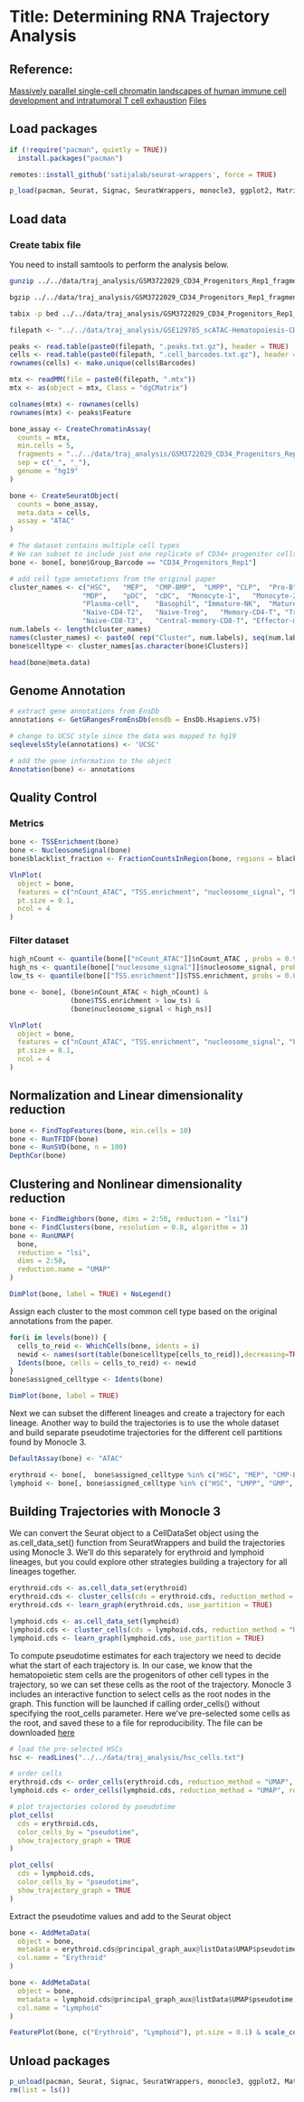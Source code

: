 # Title: Determining RNA Trajectory Analysis

## Reference:

[Massively parallel single-cell chromatin landscapes of human immune cell development and intratumoral T cell exhaustion](https://www.nature.com/articles/s41587-019-0206-z) [Files](https://www.ncbi.nlm.nih.gov/geo/query/acc.cgi?acc=GSE129785)

## Load packages

```r

if (!require("pacman", quietly = TRUE))
  install.packages("pacman")

remotes::install_github('satijalab/seurat-wrappers', force = TRUE)

p_load(pacman, Seurat, Signac, SeuratWrappers, monocle3, ggplot2, Matrix, EnsDb.Hsapiens.v75)


```

## Load data

### Create tabix file

You need to install samtools to perform the analysis below.

```bash

gunzip ../../data/traj_analysis/GSM3722029_CD34_Progenitors_Rep1_fragments.tsv.gz

bgzip ../../data/traj_analysis/GSM3722029_CD34_Progenitors_Rep1_fragments.tsv

tabix -p bed ../../data/traj_analysis/GSM3722029_CD34_Progenitors_Rep1_fragments.tsv.gz

```


```r

filepath <- "../../data/traj_analysis/GSE129785_scATAC-Hematopoiesis-CD34"

peaks <- read.table(paste0(filepath, ".peaks.txt.gz"), header = TRUE)
cells <- read.table(paste0(filepath, ".cell_barcodes.txt.gz"), header = TRUE, stringsAsFactors = FALSE)
rownames(cells) <- make.unique(cells$Barcodes)

mtx <- readMM(file = paste0(filepath, ".mtx"))
mtx <- as(object = mtx, Class = "dgCMatrix")

colnames(mtx) <- rownames(cells)
rownames(mtx) <- peaks$Feature

bone_assay <- CreateChromatinAssay(
  counts = mtx,
  min.cells = 5,
  fragments = "../../data/traj_analysis/GSM3722029_CD34_Progenitors_Rep1_fragments.tsv.gz",
  sep = c("_", "_"),
  genome = "hg19"
)

bone <- CreateSeuratObject(
  counts = bone_assay,
  meta.data = cells,
  assay = "ATAC"
)

# The dataset contains multiple cell types
# We can subset to include just one replicate of CD34+ progenitor cells
bone <- bone[, bone$Group_Barcode == "CD34_Progenitors_Rep1"]

# add cell type annotations from the original paper
cluster_names <- c("HSC",   "MEP",  "CMP-BMP",  "LMPP", "CLP",  "Pro-B",    "Pre-B",    "GMP",
                  "MDP",    "pDC",  "cDC",  "Monocyte-1",   "Monocyte-2",   "Naive-B",  "Memory-B",
                  "Plasma-cell",    "Basophil", "Immature-NK",  "Mature-NK1",   "Mature-NK2",   "Naive-CD4-T1",
                  "Naive-CD4-T2",   "Naive-Treg",   "Memory-CD4-T", "Treg", "Naive-CD8-T1", "Naive-CD8-T2",
                  "Naive-CD8-T3",   "Central-memory-CD8-T", "Effector-memory-CD8-T",    "Gamma delta T")
num.labels <- length(cluster_names)
names(cluster_names) <- paste0( rep("Cluster", num.labels), seq(num.labels) )
bone$celltype <- cluster_names[as.character(bone$Clusters)]

head(bone@meta.data)


```

## Genome Annotation

```r

# extract gene annotations from EnsDb
annotations <- GetGRangesFromEnsDb(ensdb = EnsDb.Hsapiens.v75)

# change to UCSC style since the data was mapped to hg19
seqlevelsStyle(annotations) <- 'UCSC'

# add the gene information to the object
Annotation(bone) <- annotations

```

## Quality Control

### Metrics

```r

bone <- TSSEnrichment(bone)
bone <- NucleosomeSignal(bone)
bone$blacklist_fraction <- FractionCountsInRegion(bone, regions = blacklist_hg19)

```

```r

VlnPlot(
  object = bone,
  features = c("nCount_ATAC", "TSS.enrichment", "nucleosome_signal", "blacklist_fraction"),
  pt.size = 0.1,
  ncol = 4
)


```


### Filter dataset

```r

high_nCount <- quantile(bone[["nCount_ATAC"]]$nCount_ATAC , probs = 0.98)
high_ns <- quantile(bone[["nucleosome_signal"]]$nucleosome_signal, probs = 0.98, na.rm = TRUE)
low_ts <- quantile(bone[["TSS.enrichment"]]$TSS.enrichment, probs = 0.02)

bone <- bone[, (bone$nCount_ATAC < high_nCount) &
               (bone$TSS.enrichment > low_ts) &
               (bone$nucleosome_signal < high_ns)]


```

```r

VlnPlot(
  object = bone,
  features = c("nCount_ATAC", "TSS.enrichment", "nucleosome_signal", "blacklist_fraction"),
  pt.size = 0.1,
  ncol = 4
)


```

## Normalization and Linear dimensionality reduction

```r

bone <- FindTopFeatures(bone, min.cells = 10)
bone <- RunTFIDF(bone)
bone <- RunSVD(bone, n = 100)
DepthCor(bone)


```

## Clustering and Nonlinear dimensionality reduction

```r

bone <- FindNeighbors(bone, dims = 2:50, reduction = "lsi")
bone <- FindClusters(bone, resolution = 0.8, algorithm = 3)
bone <- RunUMAP(
  bone,
  reduction = "lsi",
  dims = 2:50,
  reduction.name = "UMAP"
)

DimPlot(bone, label = TRUE) + NoLegend()

```


Assign each cluster to the most common cell type based on the original annotations from the paper.

```r

for(i in levels(bone)) {
  cells_to_reid <- WhichCells(bone, idents = i)
  newid <- names(sort(table(bone$celltype[cells_to_reid]),decreasing=TRUE))[1]
  Idents(bone, cells = cells_to_reid) <- newid
}
bone$assigned_celltype <- Idents(bone)

DimPlot(bone, label = TRUE)

```


Next we can subset the different lineages and create a trajectory for each lineage. Another way to build the trajectories is to use the whole dataset and build separate pseudotime trajectories for the different cell partitions found by Monocle 3.

```r

DefaultAssay(bone) <- "ATAC"

erythroid <- bone[,  bone$assigned_celltype %in% c("HSC", "MEP", "CMP-BMP")]
lymphoid <- bone[, bone$assigned_celltype %in% c("HSC", "LMPP", "GMP", "CLP", "Pro-B", "pDC", "MDP", "GMP")]

```

## Building Trajectories with Monocle 3

We can convert the Seurat object to a CellDataSet object using the as.cell_data_set() function from SeuratWrappers and build the trajectories using Monocle 3. We’ll do this separately for erythroid and lymphoid lineages, but you could explore other strategies building a trajectory for all lineages together.


```r

erythroid.cds <- as.cell_data_set(erythroid)
erythroid.cds <- cluster_cells(cds = erythroid.cds, reduction_method = "UMAP")
erythroid.cds <- learn_graph(erythroid.cds, use_partition = TRUE)

lymphoid.cds <- as.cell_data_set(lymphoid)
lymphoid.cds <- cluster_cells(cds = lymphoid.cds, reduction_method = "UMAP")
lymphoid.cds <- learn_graph(lymphoid.cds, use_partition = TRUE)

```

To compute pseudotime estimates for each trajectory we need to decide what the start of each trajectory is. In our case, we know that the hematopoietic stem cells are the progenitors of other cell types in the trajectory, so we can set these cells as the root of the trajectory. Monocle 3 includes an interactive function to select cells as the root nodes in the graph. This function will be launched if calling order_cells() without specifying the root_cells parameter. Here we’ve pre-selected some cells as the root, and saved these to a file for reproducibility. The file can be downloaded [here](https://www.dropbox.com/s/w5jbokcj9u6iq04/hsc_cells.txt)

```r

# load the pre-selected HSCs
hsc <- readLines("../../data/traj_analysis/hsc_cells.txt")

# order cells
erythroid.cds <- order_cells(erythroid.cds, reduction_method = "UMAP", root_cells = hsc)
lymphoid.cds <- order_cells(lymphoid.cds, reduction_method = "UMAP", root_cells = hsc)

# plot trajectories colored by pseudotime
plot_cells(
  cds = erythroid.cds,
  color_cells_by = "pseudotime",
  show_trajectory_graph = TRUE
)

```

```r

plot_cells(
  cds = lymphoid.cds,
  color_cells_by = "pseudotime",
  show_trajectory_graph = TRUE
)

```


Extract the pseudotime values and add to the Seurat object
```r

bone <- AddMetaData(
  object = bone,
  metadata = erythroid.cds@principal_graph_aux@listData$UMAP$pseudotime,
  col.name = "Erythroid"
)

bone <- AddMetaData(
  object = bone,
  metadata = lymphoid.cds@principal_graph_aux@listData$UMAP$pseudotime,
  col.name = "Lymphoid"
)

FeaturePlot(bone, c("Erythroid", "Lymphoid"), pt.size = 0.1) & scale_color_viridis_c()

```


## Unload packages

```r

p_unload(pacman, Seurat, Signac, SeuratWrappers, monocle3, ggplot2, Matrix, EnsDb.Hsapiens.v75, Rsamtools)
rm(list = ls())


```
